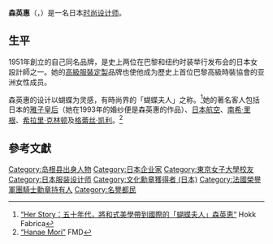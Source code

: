 {{Infobox person
| name                = 森英惠
| image               = Hanae Mori 1974.jpg
| image_size          = 250px
| caption             = 摄于1974年
| native_name         = 森 英恵
| native_name_lang    = ja
| pronunciation       = 
| romaji              = Mori Hanae
| birth_date          = {{Birth date and age|1926|1|8}}
| birth_place         = {{JPN-EMP}}[[岛根县|岛根县]][[鹿足郡|鹿足郡]]
| death_date          = 
| death_place         =
| spouse              = 森 贤三
| children            = 2
| nationality         = {{JPN}}
| alma_mater          = [[東京女子大學|東京女子大學]]
| occupation          = [[時尚設計|时尚设计师]]
| known_for           = 森英惠品牌创始人
| awards              = [[褒章|褒章]]、[[法國榮譽軍團勳章|法國榮譽軍團勳章]]、[[文化勋章_(日本)|文化勳章]]
}}

'''森英惠'''（{{Jpn|j=森 英恵|rm=Mori Hanae}}，{{bd|1926年|1月8日|catIdx=Mori}}）是一名日本[[時尚設計|时尚设计师]]。

==生平==
1951年創立的自己同名品牌，是史上两位在巴黎和纽约时装举行发布会的日本女設計師之一。她的[[高級服裝定製|高級服裝定製]]品牌也使他成为歷史上首位巴黎高級時裝協會的亚洲女性成员。

森英惠的设计以蝴蝶为灵感，有時尚界的「蝴蝶夫人」之称。<ref>[https://hokkfabrica.com/her-story-japanesse-fashion-designer-hanae-mori/ “Her Story：五十年代，將和式美學帶到國際的「蝴蝶夫人」森英恵“] {{Wayback|url=https://hokkfabrica.com/her-story-japanesse-fashion-designer-hanae-mori/ |date=20201028063620 }} Hokk Fabrica</ref>她的著名客人包括日本的[[雅子皇后|雅子皇后]]（她在1993年的婚纱便是森英惠的作品）、[[日本航空|日本航空]]、[[南希·里根|南希·里根]]、[[希拉里·克林顿|希拉里·克林顿]]及[[格蕾丝·凯利|格蕾丝·凯利]]。<ref>[https://www.fashionmodeldirectory.com/designers/hanae-mori/ “Hanae Mori”] {{Wayback|url=https://www.fashionmodeldirectory.com/designers/hanae-mori/ |date=20201024011342 }} FMD</ref>

== 參考文獻 ==
{{Reflist}}

{{Authority control}}
{{DEFAULTSORT:Mori, Hanae}}
[[Category:岛根县出身人物|Category:岛根县出身人物]]
[[Category:日本企业家|Category:日本企业家]]
[[Category:東京女子大學校友|Category:東京女子大學校友]]
[[Category:日本服装设计师|Category:日本服装设计师]]
[[Category:文化勳章獲得者_(日本)|Category:文化勳章獲得者 (日本)]]
[[Category:法國榮譽軍團騎士勳章持有人|Category:法國榮譽軍團騎士勳章持有人]]
[[Category:名譽都民|Category:名譽都民]]